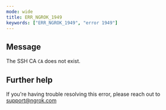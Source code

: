 ```yaml
---
mode: wide
title: ERR_NGROK_1949
keywords: ["ERR_NGROK_1949", "error 1949"]
---
```


## Message

The SSH CA `CA` does not exist.

## Further help

If you're having trouble resolving this error, please reach out to [support@ngrok.com](mailto:support@ngrok.com?subject=Help%20with%20ERR_NGROK_1949)
